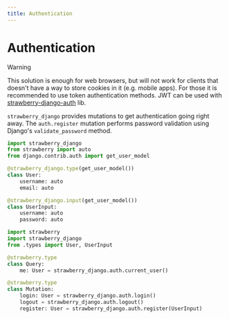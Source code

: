 ```yaml
---
title: Authentication
---
```


# Authentication

> [!WARNING]
> This solution is enough for web browsers, but will not work for clients that
> doesn't have a way to store cookies in it (e.g. mobile apps). For those it is
> recommended to use token authentication methods. JWT can be used with
> [strawberry-django-auth](https://github.com/nrbnlulu/strawberry-django-auth)
> lib.
> 


`strawberry_django` provides mutations to get authentication going right away.
The `auth.register` mutation performs password validation using Django's `validate_password` method.

```python title="types.py"
import strawberry_django
from strawberry import auto
from django.contrib.auth import get_user_model

@strawberry_django.type(get_user_model())
class User:
    username: auto
    email: auto

@strawberry_django.input(get_user_model())
class UserInput:
    username: auto
    password: auto
```

```python title="schema.py"
import strawberry
import strawberry_django
from .types import User, UserInput

@strawberry.type
class Query:
    me: User = strawberry_django.auth.current_user()

@strawberry.type
class Mutation:
    login: User = strawberry_django.auth.login()
    logout = strawberry_django.auth.logout()
    register: User = strawberry_django.auth.register(UserInput)
```
